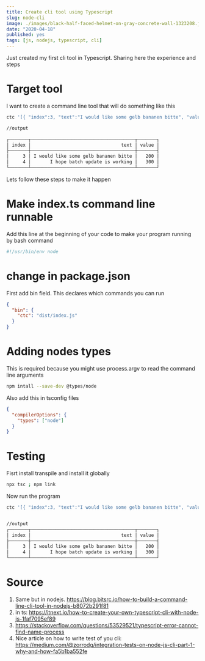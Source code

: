 ```yaml
---
title: Create cli tool using Typescript
slug: node-cli
image: ./images/black-half-faced-helmet-on-gray-concrete-wall-1323208.jpg
date: "2020-04-18"
published: yes
tags: [js, nodejs, typescript, cli]
---
```



Just created my first cli tool in Typescript. Sharing here the experience and steps

# Target tool

I want to create a command line tool that will do something like this

<CodeDivWrapper>

```bash
ctc '[{ "index":3, "text":"I would like some gelb bananen bitte", "value":200 }, { "index":4, "text":"I hope batch update is working", "value":300   } ]'

//output

┌───────┬──────────────────────────────────────┬───────┐
│ index │                                 text │ value │
├───────┼──────────────────────────────────────┼───────┤
│     3 │ I would like some gelb bananen bitte │   200 │
│     4 │       I hope batch update is working │   300 │
└───────┴──────────────────────────────────────┴───────┘
```

</CodeDivWrapper>

Lets follow these steps to make it happen

# Make index.ts command line runnable

Add this line at the beginning of your code to make your program running by bash command

<CodeDivWrapper>

```bash
#!/usr/bin/env node
```

</CodeDivWrapper>

# change in package.json

First add bin field. This declares which commands you can run

<CodeDivWrapper>

```json
{
  "bin": {
    "ctc": "dist/index.js"
  }
}
```

</CodeDivWrapper>

# Adding nodes types

This is required because you might use process.argv to read the command line arguments

<CodeDivWrapper>

```bash
npm intall --save-dev @types/node
```

</CodeDivWrapper>

Also add this in tsconfig files

<CodeDivWrapper>

```json
{
  "compilerOptions": {
    "types": ["node"]
  }
}
```

</CodeDivWrapper>

# Testing

Fisrt install transpile and install it globally

<CodeDivWrapper>

```bash
npx tsc ; npm link
```

</CodeDivWrapper>

Now run the program

<CodeDivWrapper>

```bash
ctc '[{ "index":3, "text":"I would like some gelb bananen bitte", "value":200 }, { "index":4, "text":"I hope batch update is working", "value":300   } ]'


//output
┌───────┬──────────────────────────────────────┬───────┐
│ index │                                 text │ value │
├───────┼──────────────────────────────────────┼───────┤
│     3 │ I would like some gelb bananen bitte │   200 │
│     4 │       I hope batch update is working │   300 │
└───────┴──────────────────────────────────────┴───────┘
```

</CodeDivWrapper>

# Source

1. Same but in nodejs. https://blog.bitsrc.io/how-to-build-a-command-line-cli-tool-in-nodejs-b8072b291f81
2. in ts: https://itnext.io/how-to-create-your-own-typescript-cli-with-node-js-1faf7095ef89
3. https://stackoverflow.com/questions/53529521/typescript-error-cannot-find-name-process
4. Nice article on how to write test of you cli: https://medium.com/@zorrodg/integration-tests-on-node-js-cli-part-1-why-and-how-fa5b1ba552fe
